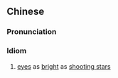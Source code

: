 ==Chinese==
{{zh-forms|type=112}}

===Pronunciation===
{{zh-pron
|m=yǎnruòliúxīng
|c=ngaan5 joek6 lau4 sing1
|cat=id
}}

===Idiom===
{{zh-idiom}}

# [[eye]]s as [[bright]] as [[shooting star]]s